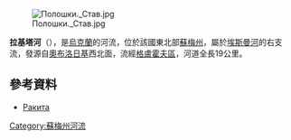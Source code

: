 [[Image:Полошки._Став.jpg|right]]

'''拉基塔河'''（{{lang-uk|Ракита}}），是[[烏克蘭|烏克蘭]]的河流，位於該國東北部[[蘇梅州|蘇梅州]]，屬於[[埃斯曼河|埃斯曼河]]的右支流，發源自[[奧布洛日基|奧布洛日基]]西北面，流經[[格盧霍夫區|格盧霍夫區]]，河道全長19公里。

==參考資料==
*[http://www.menr.gov.ua/media/files/4Pasport2008_sumy.doc Ракита]{{dead link|date=2017年12月 |bot=InternetArchiveBot |fix-attempted=yes }}

{{DEFAULTSORT:Ракита (річка)}}
[[Category:蘇梅州河流|Category:蘇梅州河流]]


{{Ukraine-river-stub}}